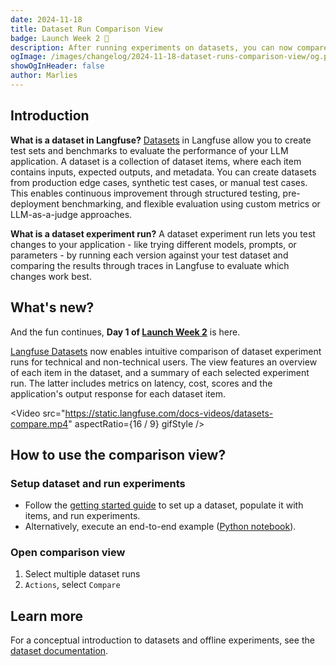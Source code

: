 ```yaml
---
date: 2024-11-18
title: Dataset Run Comparison View
badge: Launch Week 2 🚀
description: After running experiments on datasets, you can now compare results side-by-side, view metrics, and peek into details of each dataset item across runs.
ogImage: /images/changelog/2024-11-18-dataset-runs-comparison-view/og.png
showOgInHeader: false
author: Marlies
---
```



<ChangelogHeader />

## Introduction

**What is a dataset in Langfuse?** [Datasets](/docs/datasets/overview) in Langfuse allow you to create test sets and benchmarks to evaluate the performance of your LLM application. A dataset is a collection of dataset items, where each item contains inputs, expected outputs, and metadata. You can create datasets from production edge cases, synthetic test cases, or manual test cases. This enables continuous improvement through structured testing, pre-deployment benchmarking, and flexible evaluation using custom metrics or LLM-as-a-judge approaches.

**What is a dataset experiment run?** A dataset experiment run lets you test changes to your application - like trying different models, prompts, or parameters - by running each version against your test dataset and comparing the results through traces in Langfuse to evaluate which changes work best.

## What's new?

And the fun continues, **Day 1 of [Launch Week 2](/blog/2024-11-17-launch-week-2)** is here.

[Langfuse Datasets](/docs/datasets/overview) now enables intuitive comparison of dataset experiment runs for technical and non-technical users. The view features an overview of each item in the dataset, and a summary of each selected experiment run. The latter includes metrics on latency, cost, scores and the application's output response for each dataset item.

<Video
  src="https://static.langfuse.com/docs-videos/datasets-compare.mp4"
  aspectRatio={16 / 9}
  gifStyle
/>

## How to use the comparison view?

<Steps>

### Setup dataset and run experiments

- Follow the [getting started guide](/docs/datasets/get-started) to set up a dataset, populate it with items, and run experiments.
- Alternatively, execute an end-to-end example ([Python notebook](/docs/datasets/python-cookbook)).

### Open comparison view

1. Select multiple dataset runs
2. `Actions`, select `Compare`

</Steps>

## Learn more

For a conceptual introduction to datasets and offline experiments, see the [dataset documentation](/docs/datasets/overview).

